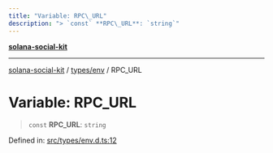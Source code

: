 ```yaml
---
title: "Variable: RPC\_URL"
description: "> `const` **RPC\_URL**: `string`"
---
```


[**solana-social-kit**](../../../README.mdx)

***

[solana-social-kit](../../../README.mdx) / [types/env](../README.mdx) / RPC\_URL

# Variable: RPC\_URL

> `const` **RPC\_URL**: `string`

Defined in: [src/types/env.d.ts:12](https://github.com/SendArcade/solana-social-starter/blob/bd4b3556b8f469c27ebb06f4df65b3a36b43ba3b/src/types/env.d.ts#L12)
